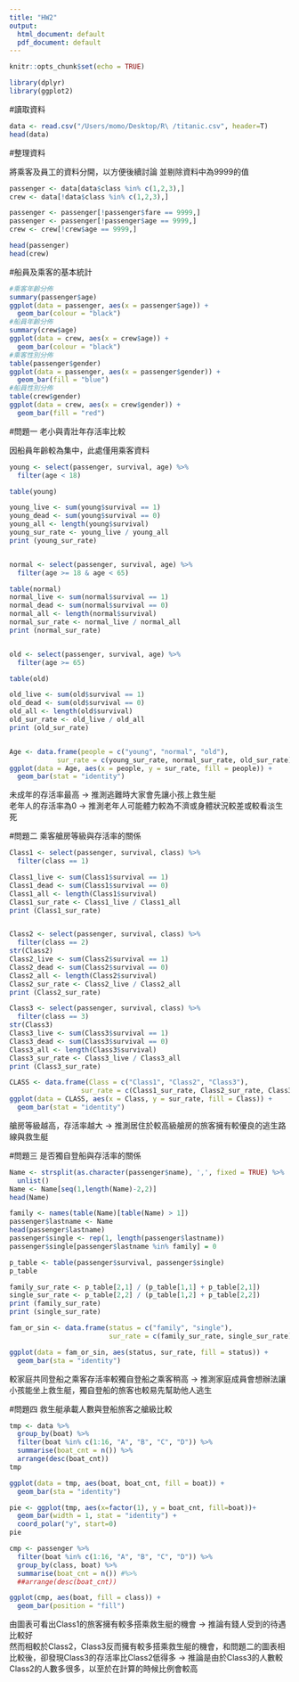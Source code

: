 ```yaml
---
title: "HW2"
output:
  html_document: default
  pdf_document: default
---
```


```r
knitr::opts_chunk$set(echo = TRUE)

library(dplyr)
library(ggplot2)
```
#讀取資料
```r
data <- read.csv("/Users/momo/Desktop/R\ /titanic.csv", header=T)
head(data)
```

#整理資料

將乘客及員工的資料分開，以方便後續討論
並剔除資料中為9999的值
```r
passenger <- data[data$class %in% c(1,2,3),]
crew <- data[!data$class %in% c(1,2,3),]

passenger <- passenger[!passenger$fare == 9999,]
passenger <- passenger[!passenger$age == 9999,]
crew <- crew[!crew$age == 9999,]

head(passenger)
head(crew)
```

#船員及乘客的基本統計
```r
#乘客年齡分佈
summary(passenger$age)
ggplot(data = passenger, aes(x = passenger$age)) + 
  geom_bar(colour = "black")
#船員年齡分佈
summary(crew$age)
ggplot(data = crew, aes(x = crew$age)) + 
  geom_bar(colour = "black")
#乘客性別分佈
table(passenger$gender)
ggplot(data = passenger, aes(x = passenger$gender)) + 
  geom_bar(fill = "blue")
#船員性別分佈
table(crew$gender) 
ggplot(data = crew, aes(x = crew$gender)) + 
  geom_bar(fill = "red")
```
#問題一 老小與青壯年存活率比較

因船員年齡較為集中，此處僅用乘客資料
```r
young <- select(passenger, survival, age) %>%
  filter(age < 18)

table(young)

young_live <- sum(young$survival == 1)
young_dead <- sum(young$survival == 0)
young_all <- length(young$survival)
young_sur_rate <- young_live / young_all
print (young_sur_rate)


normal <- select(passenger, survival, age) %>%
  filter(age >= 18 & age < 65)

table(normal)
normal_live <- sum(normal$survival == 1) 
normal_dead <- sum(normal$survival == 0) 
normal_all <- length(normal$survival) 
normal_sur_rate <- normal_live / normal_all
print (normal_sur_rate)


old <- select(passenger, survival, age) %>%
  filter(age >= 65)

table(old)

old_live <- sum(old$survival == 1) 
old_dead <- sum(old$survival == 0) 
old_all <- length(old$survival) 
old_sur_rate <- old_live / old_all
print (old_sur_rate)


Age <- data.frame(people = c("young", "normal", "old"),
            sur_rate = c(young_sur_rate, normal_sur_rate, old_sur_rate))
ggplot(data = Age, aes(x = people, y = sur_rate, fill = people)) + 
  geom_bar(stat = "identity")

```
未成年的存活率最高 -> 推測逃難時大家會先讓小孩上救生艇\
老年人的存活率為0 -> 推測老年人可能體力較為不濟或身體狀況較差或較看淡生死

#問題二 乘客艙房等級與存活率的關係
```r
Class1 <- select(passenger, survival, class) %>%
  filter(class == 1)

Class1_live <- sum(Class1$survival == 1) 
Class1_dead <- sum(Class1$survival == 0) 
Class1_all <- length(Class1$survival) 
Class1_sur_rate <- Class1_live / Class1_all
print (Class1_sur_rate)


Class2 <- select(passenger, survival, class) %>%
  filter(class == 2)
str(Class2)
Class2_live <- sum(Class2$survival == 1) 
Class2_dead <- sum(Class2$survival == 0) 
Class2_all <- length(Class2$survival) 
Class2_sur_rate <- Class2_live / Class2_all
print (Class2_sur_rate)

Class3 <- select(passenger, survival, class) %>%
  filter(class == 3)
str(Class3)
Class3_live <- sum(Class3$survival == 1) 
Class3_dead <- sum(Class3$survival == 0) 
Class3_all <- length(Class3$survival) 
Class3_sur_rate <- Class3_live / Class3_all
print (Class3_sur_rate)

CLASS <- data.frame(Class = c("Class1", "Class2", "Class3"),
                  sur_rate = c(Class1_sur_rate, Class2_sur_rate, Class3_sur_rate))
ggplot(data = CLASS, aes(x = Class, y = sur_rate, fill = Class)) + 
  geom_bar(stat = "identity")
```
艙房等級越高，存活率越大 -> 推測居住於較高級艙房的旅客擁有較優良的逃生路線與救生艇

#問題三 是否獨自登船與存活率的關係
```r
Name <- strsplit(as.character(passenger$name), ',', fixed = TRUE) %>%
  unlist() 
Name <- Name[seq(1,length(Name)-2,2)] 
head(Name)

family <- names(table(Name)[table(Name) > 1])
passenger$lastname <- Name
head(passenger$lastname)
passenger$single <- rep(1, length(passenger$lastname)) 
passenger$single[passenger$lastname %in% family] = 0

p_table <- table(passenger$survival, passenger$single)
p_table

family_sur_rate <- p_table[2,1] / (p_table[1,1] + p_table[2,1])
single_sur_rate <- p_table[2,2] / (p_table[1,2] + p_table[2,2])
print (family_sur_rate)
print (single_sur_rate)

fam_or_sin <- data.frame(status = c("family", "single"), 
                         sur_rate = c(family_sur_rate, single_sur_rate))

ggplot(data = fam_or_sin, aes(status, sur_rate, fill = status)) + 
  geom_bar(sta = "identity")
```
較家庭共同登船之乘客存活率較獨自登船之乘客稍高 -> 推測家庭成員會想辦法讓小孩能坐上救生艇，獨自登船的旅客也較易先幫助他人逃生

#問題四 救生艇承載人數與登船旅客之艙級比較
```r
tmp <- data %>%
  group_by(boat) %>%
  filter(boat %in% c(1:16, "A", "B", "C", "D")) %>%
  summarise(boat_cnt = n()) %>%
  arrange(desc(boat_cnt))
tmp

ggplot(data = tmp, aes(boat, boat_cnt, fill = boat)) + 
  geom_bar(sta = "identity")

pie <- ggplot(tmp, aes(x=factor(1), y = boat_cnt, fill=boat))+
  geom_bar(width = 1, stat = "identity") +
  coord_polar("y", start=0)
pie

cmp <- passenger %>%
  filter(boat %in% c(1:16, "A", "B", "C", "D")) %>%
  group_by(class, boat) %>%
  summarise(boat_cnt = n()) #%>%
  ##arrange(desc(boat_cnt))

ggplot(cmp, aes(boat, fill = class)) +
  geom_bar(position = "fill")
```
由圖表可看出Class1的旅客擁有較多搭乘救生艇的機會 -> 推論有錢人受到的待遇比較好\
然而相較於Class2，Class3反而擁有較多搭乘救生艇的機會，和問題二的圖表相比較後，卻發現Class3的存活率比Class2低得多\ -> 推論是由於Class3的人數較Class2的人數多很多，以至於在計算的時候比例會較高